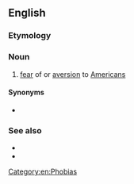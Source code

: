 ==English==

===Etymology===
{{suffix|en|American|phobia}}

===Noun===
{{en-noun|-}}

# [[fear]] of or [[aversion]] to [[American]]s

====Synonyms====
* {{l|en|Americophobia}}

===See also===
* {{l|en|anti-Americanism}}
* {{l|en|xenophobia}}

[[Category:en:Phobias]]
